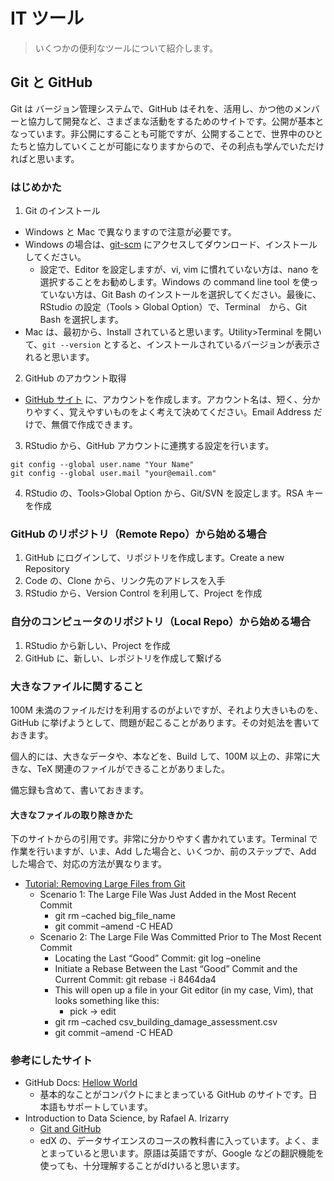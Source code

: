 # IT ツール {#tools}

> いくつかの便利なツールについて紹介します。

## Git と GitHub

Git は バージョン管理システムで、GitHub はそれを、活用し、かつ他のメンバーと協力して開発など、さまざまな活動をするためのサイトです。公開が基本となっています。非公開にすることも可能ですが、公開することで、世界中のひとたちと協力していくことが可能になりますからので、その利点も学んでいただければと思います。

### はじめかた

1. Git のインストール
  - Windows と Mac で異なりますので注意が必要です。
  - Windows の場合は、[git-scm](https://git-scm.com/download/win) にアクセスしてダウンロード、インストールしてください。
    - 設定で、Editor を設定しますが、vi, vim に慣れていない方は、nano を選択することをお勧めします。Windows の command line tool を使っていない方は、Git Bash のインストールを選択してください。最後に、RStudio の設定（Tools > Global Option）で、Terminal　から、Git Bash を選択します。
  - Mac は、最初から、Install されていると思います。Utility>Terminal を開いて、`git --version` とすると、インストールされているバージョンが表示されると思います。
2. GitHub のアカウント取得
  - [GitHub サイト](https://github.com) に、アカウントを作成します。アカウント名は、短く、分かりやすく、覚えやすいものをよく考えて決めてください。Email Address だけで、無償で作成できます。
3. RStudio から、GitHub アカウントに連携する設定を行います。
```
git config --global user.name "Your Name"
git config --global user.mail "your@email.com"
```
4. RStudio の、Tools>Global Option から、Git/SVN を設定します。RSA キーを作成

### GitHub のリポジトリ（Remote Repo）から始める場合

1. GitHub にログインして、リポジトリを作成します。Create a new Repository
2. Code の、Clone から、リンク先のアドレスを入手
3. RStudio から、Version Control を利用して、Project を作成

### 自分のコンピュータのリポジトリ（Local Repo）から始める場合

1. RStudio から新しい、Project を作成
2. GitHub に、新しい、レポジトリを作成して繋げる


### 大きなファイルに関すること

100M 未満のファイルだけを利用するのがよいですが、それより大きいものを、GitHub に挙げようとして、問題が起こることがあります。その対処法を書いておきます。

個人的には、大きなデータや、本などを、Build して、100M 以上の、非常に大きな、TeX 関連のファイルができることがありました。

備忘録も含めて、書いておきます。

#### 大きなファイルの取り除きかた

下のサイトからの引用です。非常に分かりやすく書かれています。Terminal で作業を行いますが、いま、Add した場合と、いくつか、前のステップで、Add した場合で、対応の方法が異なります。

- [Tutorial: Removing Large Files from Git](https://medium.com/analytics-vidhya/tutorial-removing-large-files-from-git-78dbf4cf83a) 
	- Scenario 1: The Large File Was Just Added in the Most Recent Commit
		- git rm --cached big_file_name
		- git commit --amend -C HEAD
	- Scenario 2: The Large File Was Committed Prior to The Most Recent Commit
		- Locating the Last “Good” Commit: git log --oneline
		- Initiate a Rebase Between the Last “Good” Commit and the Current Commit: git rebase -i 8464da4
		- This will open up a file in your Git editor (in my case, Vim), that looks something like this:
			- pick -> edit
		- git rm --cached csv_building_damage_assessment.csv
		- git commit --amend -C HEAD

### 参考にしたサイト

* GitHub Docs: [Hellow World](https://docs.github.com/ja/get-started/quickstart/hello-world)
  - 基本的なことがコンパクトにまとまっている GitHub のサイトです。日本語もサポートしています。
* Introduction to Data Science, by Rafael A. Irizarry
  - [Git and GitHub](http://rafalab.dfci.harvard.edu/dsbook/git.html#git)
  - edX の、データサイエンスのコースの教科書に入っています。よく、まとまっていると思います。原語は英語ですが、Google などの翻訳機能を使っても、十分理解することがdけいると思います。

